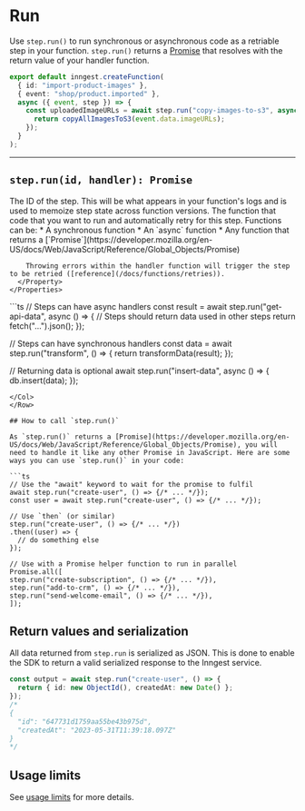 

# Run

Use `step.run()` to run synchronous or asynchronous code as a retriable step in your function. `step.run()` returns a [Promise](https://developer.mozilla.org/en-US/docs/Web/JavaScript/Reference/Global_Objects/Promise) that resolves with the return value of your handler function.

```ts
export default inngest.createFunction(
  { id: "import-product-images" },
  { event: "shop/product.imported" },
  async ({ event, step }) => {
    const uploadedImageURLs = await step.run("copy-images-to-s3", async () => {
      return copyAllImagesToS3(event.data.imageURLs);
    });
  }
);
```

---

## `step.run(id, handler): Promise`

<Row>
  <Col>
    <Properties>
      <Property name="id" type="string" required>
        The ID of the step. This will be what appears in your function's logs and is used to memoize step state across function versions.
      </Property>
      <Property name="handler" type="function" required>
        The function that code that you want to run and automatically retry for this step. Functions can be:
        * A synchronous function
        * An `async` function
        * Any function that returns a [`Promise`](https://developer.mozilla.org/en-US/docs/Web/JavaScript/Reference/Global_Objects/Promise)

        Throwing errors within the handler function will trigger the step to be retried ([reference](/docs/functions/retries)).
      </Property>
    </Properties>
  </Col>
  <Col>
  ```ts
  // Steps can have async handlers
  const result = await step.run("get-api-data", async () => {
    // Steps should return data used in other steps
    return fetch("...").json();
  });

  // Steps can have synchronous handlers
  const data = await step.run("transform", () => {
    return transformData(result);
  });

  // Returning data is optional
  await step.run("insert-data", async () => {
    db.insert(data);
  });
  ```
  </Col>
</Row>

## How to call `step.run()`

As `step.run()` returns a [Promise](https://developer.mozilla.org/en-US/docs/Web/JavaScript/Reference/Global_Objects/Promise), you will need to handle it like any other Promise in JavaScript. Here are some ways you can use `step.run()` in your code:

```ts
// Use the "await" keyword to wait for the promise to fulfil
await step.run("create-user", () => {/* ... */});
const user = await step.run("create-user", () => {/* ... */});

// Use `then` (or similar)
step.run("create-user", () => {/* ... */})
  .then((user) => {
    // do something else
  });

// Use with a Promise helper function to run in parallel
Promise.all([
  step.run("create-subscription", () => {/* ... */}),
  step.run("add-to-crm", () => {/* ... */}),
  step.run("send-welcome-email", () => {/* ... */}),
]);
```

## Return values and serialization

All data returned from `step.run` is serialized as JSON. This is done to enable the SDK to return a valid serialized response to the Inngest service.

```ts
const output = await step.run("create-user", () => {
  return { id: new ObjectId(), createdAt: new Date() };
});
/*
{
  "id": "647731d1759aa55be43b975d",
  "createdAt": "2023-05-31T11:39:18.097Z"
}
*/
```

## Usage limits

See [usage limits][usage-limits] for more details.

[usage-limits]: /docs/usage-limits/inngest#functions
